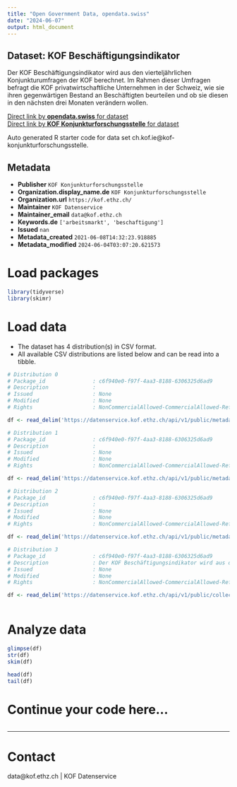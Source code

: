 ```yaml
---
title: "Open Government Data, opendata.swiss"
date: "2024-06-07"
output: html_document
---
```


## Dataset: KOF Beschäftigungsindikator

Der KOF Beschäftigungsindikator wird aus den vierteljährlichen Konjunkturumfragen der KOF berechnet. Im Rahmen dieser Umfragen befragt die KOF privatwirtschaftliche Unternehmen in der Schweiz, wie sie ihren gegenwärtigen Bestand an Beschäftigten beurteilen und ob sie diesen in den nächsten drei Monaten verändern wollen.

[Direct link by **opendata.swiss** for dataset](https://opendata.swiss/de/dataset/kof-beschaftigungsindikator)<br>
[Direct link by **KOF Konjunkturforschungsstelle** for dataset](https://kof.ethz.ch/prognosen-indikatoren/indikatoren/kof-beschaeftigungsindikator.html)

Auto generated R starter code for data set ch.kof.ie@kof-konjunkturforschungsstelle.

## Metadata

- **Publisher** `KOF Konjunkturforschungsstelle`
- **Organization.display_name.de** `KOF Konjunkturforschungsstelle`
- **Organization.url** `https://kof.ethz.ch/`
- **Maintainer** `KOF Datenservice`
- **Maintainer_email** `data@kof.ethz.ch`
- **Keywords.de** `['arbeitsmarkt', 'beschaftigung']`
- **Issued** `nan`
- **Metadata_created** `2021-06-08T14:32:23.918885`
- **Metadata_modified** `2024-06-04T03:07:20.621573`


# Load packages

```r

library(tidyverse)
library(skimr)

```

# Load data

-   The dataset has 4 distribution(s) in CSV format.
-   All available CSV distributions are listed below and can be read into a tibble.

```r

# Distribution 0
# Package_id               : c6f940e0-f97f-4aa3-8188-6306325d6ad9
# Description              : 
# Issued                   : None
# Modified                 : None
# Rights                   : NonCommercialAllowed-CommercialAllowed-ReferenceRequired

df <- read_delim('https://datenservice.kof.ethz.ch/api/v1/public/metadata/collections/ogd_ch.kof.ie?mime=csv&locale=en')

# Distribution 1
# Package_id               : c6f940e0-f97f-4aa3-8188-6306325d6ad9
# Description              : 
# Issued                   : None
# Modified                 : None
# Rights                   : NonCommercialAllowed-CommercialAllowed-ReferenceRequired

df <- read_delim('https://datenservice.kof.ethz.ch/api/v1/public/metadata/collections/ogd_ch.kof.ie?mime=csv&locale=fr')

# Distribution 2
# Package_id               : c6f940e0-f97f-4aa3-8188-6306325d6ad9
# Description              : 
# Issued                   : None
# Modified                 : None
# Rights                   : NonCommercialAllowed-CommercialAllowed-ReferenceRequired

df <- read_delim('https://datenservice.kof.ethz.ch/api/v1/public/metadata/collections/ogd_ch.kof.ie?mime=csv&locale=de')

# Distribution 3
# Package_id               : c6f940e0-f97f-4aa3-8188-6306325d6ad9
# Description              : Der KOF Beschäftigungsindikator wird aus den vierteljährlichen Konjunkturumfragen der KOF berechnet. Im Rahmen dieser Umfragen befragt die KOF privatwirtschaftliche Unternehmen in der Schweiz, wie sie ihren gegenwärtigen Bestand an Beschäftigten beurteilen und ob sie diesen in den nächsten drei Monaten verändern wollen.
# Issued                   : None
# Modified                 : None
# Rights                   : NonCommercialAllowed-CommercialAllowed-ReferenceRequired

df <- read_delim('https://datenservice.kof.ethz.ch/api/v1/public/collections/ogd_ch.kof.ie?mime=csv')



```

# Analyze data

```r

glimpse(df)
str(df)
skim(df)

head(df)
tail(df)

```

# Continue your code here...

```r

```

------------------------------------------------------------------------

# Contact

data@kof.ethz.ch | KOF Datenservice
